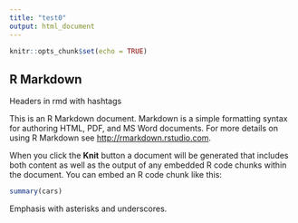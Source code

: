 ```yaml
---
title: "test0"
output: html_document
---
```


```r
knitr::opts_chunk$set(echo = TRUE)
```

## R Markdown 

Headers in rmd with hashtags

This is an R Markdown document. Markdown is a simple formatting syntax for authoring HTML, PDF, and MS Word documents. For more details on using R Markdown see <http://rmarkdown.rstudio.com>.

When you click the **Knit** button a document will be generated that includes both content as well as the output of any embedded R code chunks within the document. You can embed an R code chunk like this:

```r
summary(cars)
```

Emphasis with asterisks and underscores.
